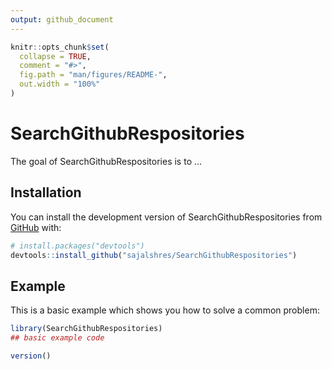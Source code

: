 ```yaml
---
output: github_document
---
```


<!-- README.md is generated from README.Rmd. Please edit that file -->

```r
knitr::opts_chunk$set(
  collapse = TRUE,
  comment = "#>",
  fig.path = "man/figures/README-",
  out.width = "100%"
)
```

# SearchGithubRespositories

<!-- badges: start -->
<!-- badges: end -->

The goal of SearchGithubRespositories is to ...

## Installation

You can install the development version of SearchGithubRespositories from [GitHub](https://github.com/) with:

``` r
# install.packages("devtools")
devtools::install_github("sajalshres/SearchGithubRespositories")
```

## Example

This is a basic example which shows you how to solve a common problem:

```r
library(SearchGithubRespositories)
## basic example code

version()
```
